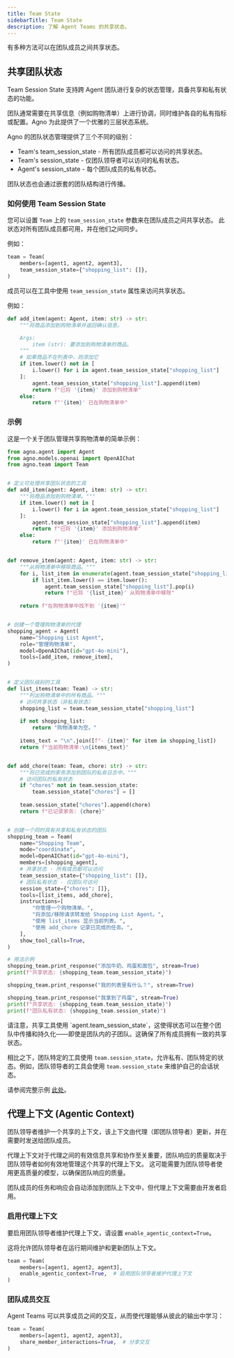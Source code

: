 ```yaml
---
title: Team State
sidebarTitle: Team State
description: 了解 Agent Teams 的共享状态。
---
```


有多种方法可以在团队成员之间共享状态。

## 共享团队状态

Team Session State 支持跨 Agent 团队进行复杂的状态管理，具备共享和私有状态的功能。

团队通常需要在共享信息（例如购物清单）上进行协调，同时维护各自的私有指标或配置。Agno 为此提供了一个优雅的三层状态系统。

Agno 的团队状态管理提供了三个不同的级别：

- Team's team_session_state - 所有团队成员都可以访问的共享状态。
- Team's session_state - 仅团队领导者可以访问的私有状态。
- Agent's session_state - 每个团队成员的私有状态。

<Check>
团队状态也会通过嵌套的团队结构进行传播。
</Check>

### 如何使用 Team Session State

您可以设置 `Team` 上的 `team_session_state` 参数来在团队成员之间共享状态。
此状态对所有团队成员都可用，并在他们之间同步。

例如：

```python
team = Team(
    members=[agent1, agent2, agent3],
    team_session_state={"shopping_list": []},
)
```

成员可以在工具中使用 `team_session_state` 属性来访问共享状态。

例如：

```python
def add_item(agent: Agent, item: str) -> str:
    """将商品添加到购物清单并返回确认信息。

    Args:
        item (str): 要添加到购物清单的商品。
    """
    # 如果商品不在列表中，则添加它
    if item.lower() not in [
        i.lower() for i in agent.team_session_state["shopping_list"]
    ]:
        agent.team_session_state["shopping_list"].append(item)
        return f"已将 '{item}' 添加到购物清单"
    else:
        return f"'{item}' 已在购物清单中"
```

### 示例

这是一个关于团队管理共享购物清单的简单示例：

```python team_session_state.py
from agno.agent import Agent
from agno.models.openai import OpenAIChat
from agno.team import Team


# 定义可处理共享团队状态的工具
def add_item(agent: Agent, item: str) -> str:
    """将商品添加到购物清单。"""
    if item.lower() not in [
        i.lower() for i in agent.team_session_state["shopping_list"]
    ]:
        agent.team_session_state["shopping_list"].append(item)
        return f"已将 '{item}' 添加到购物清单"
    else:
        return f"'{item}' 已在购物清单中"


def remove_item(agent: Agent, item: str) -> str:
    """从购物清单中移除商品。"""
    for i, list_item in enumerate(agent.team_session_state["shopping_list"]):
        if list_item.lower() == item.lower():
            agent.team_session_state["shopping_list"].pop(i)
            return f"已将 '{list_item}' 从购物清单中移除"
    
    return f"在购物清单中找不到 '{item}'"


# 创建一个管理购物清单的代理
shopping_agent = Agent(
    name="Shopping List Agent",
    role="管理购物清单",
    model=OpenAIChat(id="gpt-4o-mini"),
    tools=[add_item, remove_item],
)


# 定义团队级别的工具
def list_items(team: Team) -> str:
    """列出购物清单中的所有商品。"""
    # 访问共享状态（非私有状态）
    shopping_list = team.team_session_state["shopping_list"]
    
    if not shopping_list:
        return "购物清单为空。"
    
    items_text = "\n".join([f"- {item}" for item in shopping_list])
    return f"当前购物清单:\n{items_text}"


def add_chore(team: Team, chore: str) -> str:
    """将已完成的家务添加到团队的私有日志中。"""
    # 访问团队的私有状态
    if "chores" not in team.session_state:
        team.session_state["chores"] = []
    
    team.session_state["chores"].append(chore)
    return f"已记录家务: {chore}"


# 创建一个同时具有共享和私有状态的团队
shopping_team = Team(
    name="Shopping Team",
    mode="coordinate",
    model=OpenAIChat(id="gpt-4o-mini"),
    members=[shopping_agent],
    # 共享状态 - 所有成员都可以访问
    team_session_state={"shopping_list": []},
    # 团队私有状态 - 仅团队可访问
    session_state={"chores": []},
    tools=[list_items, add_chore],
    instructions=[
        "你管理一个购物清单。",
        "将添加/移除请求转发给 Shopping List Agent。",
        "使用 list_items 显示当前列表。",
        "使用 add_chore 记录已完成的任务。",
    ],
    show_tool_calls=True,
)

# 用法示例
shopping_team.print_response("添加牛奶、鸡蛋和面包", stream=True)
print(f"共享状态: {shopping_team.team_session_state}")

shopping_team.print_response("我的列表里有什么？", stream=True)

shopping_team.print_response("我拿到了鸡蛋", stream=True)
print(f"共享状态: {shopping_team.team_session_state}")
print(f"团队私有状态: {shopping_team.session_state}")
```

<Tip>
请注意，共享工具使用 `agent.team_session_state`，这使得状态可以在整个团队中传播和持久化——即使是团队内的子团队。这确保了所有成员拥有一致的共享状态。

相比之下，团队特定的工具使用 `team.session_state`，允许私有、团队特定的状态。例如，团队领导者的工具会使用 `team.session_state` 来维护自己的会话状态。
</Tip>

请参阅完整示例 [此处](/examples/teams/shared_state/team_shared_state)。

## 代理上下文 (Agentic Context)

团队领导者维护一个共享的上下文，该上下文由代理（即团队领导者）更新，并在需要时发送给团队成员。

代理上下文对于代理之间的有效信息共享和协作至关重要，团队响应的质量取决于团队领导者如何有效地管理这个共享的代理上下文。
这可能需要为团队领导者使用更高质量的模型，以确保团队响应的质量。

<Note>
团队成员的任务和响应会自动添加到团队上下文中，但代理上下文需要由开发者启用。
</Note>

### 启用代理上下文

要启用团队领导者维护代理上下文，请设置 `enable_agentic_context=True`。

这将允许团队领导者在运行期间维护和更新团队上下文。

```python
team = Team(
    members=[agent1, agent2, agent3],
    enable_agentic_context=True,  # 启用团队领导者维护代理上下文
)
```

### 团队成员交互

Agent Teams 可以共享成员之间的交互，从而使代理能够从彼此的输出中学习：

```python
team = Team(
    members=[agent1, agent2, agent3],
    share_member_interactions=True,  # 分享交互
)
```